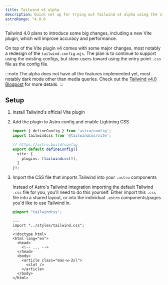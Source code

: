 ```yaml
---
title: Tailwind v4 alpha
description: Quick set up for trying out Tailwind v4 alpha using the vite plugin
astroRange: ^4.0.0
---
```


Tailwind 4.0 plans to introduce some big changes, including a new Vite plugin, which will improve accuracy and performance. 

On top of the Vite plugin v4 comes with some major changes, most notably a redesign of the `tailwind.config.mjs`. The plan is to continue to support using the existing configs, but steer users toward using the entry point `.css` file as the config file. 

:::note
The alpha does not have all the features implemented yet, most notably dark mode other than media queries. Check out the [Tailwind v4.0 Blogpost](https://tailwindcss.com/blog/tailwindcss-v4-alpha) for more details.
:::

## Setup

<Steps>

1. Install Tailwind's official Vite plugin

    <AllPackageManagers pkg=" npm install --save-dev tailwindcss@next @tailwindcss/vite@next"/>

2. Add the plugin to Astro config and enable Lightning CSS

    ```ts title="astro.config.mjs" {tailwindcss()} ins={2} ins={7}
    import { defineConfig } from 'astro/config';
    import tailwindcss from '@tailwindcss/vite';

    // https://astro.build/config
    export default defineConfig({
      vite: {
        plugins: [tailwindcss()],
      }
    });
    ```

3. Import the CSS file that imports Tailwind into your `.astro` components

    Instead of Astro's Tailwind integration importing the default Tailwind `.css` file for you, you'll need to do this yourself. Either import this `.css` file into a shared layout, or into the individual `.astro` components/pages you'd like to use Tailwind in.

    ```css title="src/styles/tailwind.css"
    @import "tailwindcss";
    ```

    ```astro title="src/layouts/Layout.astro" ins={2} "class="max-w-2xl""
    ---
    import "../styles/tailwind.css";
    ---
    <!doctype html>
    <html lang="en">
      <head>
        <!-- ... -->
      </head>
      <body>
        <article class="max-w-2xl">
          <slot />
        </article>
      </body>
    </html>
    ```

</Steps>
